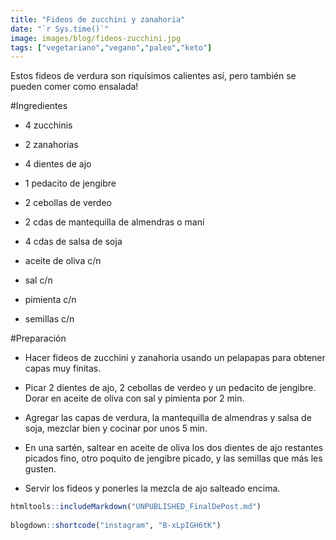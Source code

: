 ```yaml
---
title: "Fideos de zucchini y zanahoria"
date: "`r Sys.time()`"
image: images/blog/fideos-zucchini.jpg
tags: ["vegetariano","vegano","paleo","keto"]
---
```


Estos fideos de verdura son riquísimos calientes así, pero también se pueden comer como ensalada!

#Ingredientes

- 4 zucchinis

- 2 zanahorias

- 4 dientes de ajo

- 1 pedacito de jengibre

- 2 cebollas de verdeo

- 2 cdas de mantequilla de almendras o maní

- 4 cdas de salsa de soja

- aceite de oliva c/n

- sal c/n

- pimienta c/n

- semillas c/n



#Preparación

- Hacer fideos de zucchini y zanahoria usando un pelapapas para obtener capas muy finitas.

- Picar 2 dientes de ajo, 2 cebollas de verdeo y un pedacito de jengibre. Dorar en aceite de oliva con sal y pimienta por 2 min.

- Agregar las capas de verdura, la mantequilla de almendras y salsa de soja, mezclar bien y cocinar por unos 5 min.

- En una sartén, saltear en aceite de oliva los dos dientes de ajo restantes picados fino, otro poquito de jengibre picado, y las semillas que más les gusten.

- Servir los fideos y ponerles la mezcla de ajo salteado encima.


```r
htmltools::includeMarkdown("UNPUBLISHED_FinalDePost.md")
 
blogdown::shortcode("instagram", "B-xLpIGH6tK")

```
